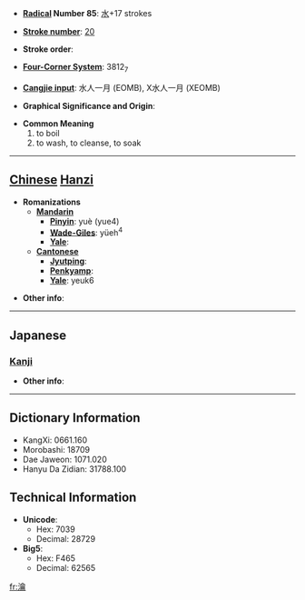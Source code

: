 * '''[[Wiktionary:Chinese radical index| Radical]] Number 85''': [[Wiktionary:Chinese radical index 水|水]]+17 strokes

* '''[[Wiktionary:Chinese total strokes index|Stroke number]]''': [[Wiktionary:Chinese total strokes index 20|20]]

* '''Stroke order''': 

* '''[[Wiktionary:Chinese four corner index|Four-Corner System]]''': 3812<sub>7</sub>

* '''[[Wiktionary:Chinese Cangjie index|Cangjie input]]''': 水人一月 (EOMB), X水人一月 (XEOMB)

* '''Graphical Significance and Origin''': 

* '''Common Meaning'''
*#to boil
*# to wash, to cleanse, to soak


----

== [[Chinese]] [[Hanzi]] ==

* '''Romanizations'''
** '''[[Mandarin]]'''
*** '''[[Pinyin]]''': yuè (yue4)
*** '''[[Wade-Giles]]''': yüeh<sup>4</sup>
*** '''[[Yale]]''': 
** '''[[Cantonese]]'''
*** '''[[Jyutping]]''':
*** '''[[Penkyamp]]''': 
*** '''[[Yale]]''': yeuk6

* '''Other info''': 

----

==Japanese==
===[[Kanji]]===
{{kanji|on readings=[[せく]] (seku), [[よう]] (yō)|kun readings=[[ひたす]] (hitasu)}}

* '''Other info''':  

----

== Dictionary Information ==

* KangXi: 0661.160
* Morobashi: 18709
* Dae Jaweon: 1071.020
* Hanyu Da Zidian: 31788.100

== Technical Information ==

* '''Unicode''':
** Hex: 7039
** Decimal: 28729
* '''Big5''':
** Hex: F465
** Decimal: 62565

[[fr:瀹]]